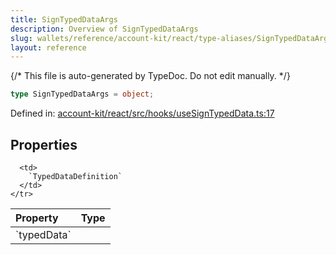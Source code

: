 ```yaml
---
title: SignTypedDataArgs
description: Overview of SignTypedDataArgs
slug: wallets/reference/account-kit/react/type-aliases/SignTypedDataArgs
layout: reference
---
```


{/* This file is auto-generated by TypeDoc. Do not edit manually. */}

```ts
type SignTypedDataArgs = object;
```

Defined in: [account-kit/react/src/hooks/useSignTypedData.ts:17](https://github.com/alchemyplatform/aa-sdk/blob/c1a84188d03473acac2fdb49fb7cd7fdba73169b/account-kit/react/src/hooks/useSignTypedData.ts#L17)

## Properties

<table>
  <thead>
    <tr>
      <th align="left">Property</th>
      <th align="left">Type</th>
    </tr>
  </thead>

  <tbody>
    <tr>
      <td>
        <a id="typeddata" /> `typedData`
      </td>

      <td>
        `TypedDataDefinition`
      </td>
    </tr>

  </tbody>
</table>
